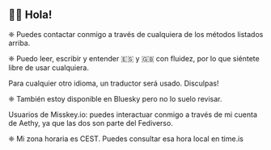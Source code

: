 
## 👋🏿 Hola!

❈ Puedes contactar conmigo a través de cualquiera de los métodos listados arriba.

❈ Puedo leer, escribir y entender 🇪🇸 y 🇬🇧 con fluidez, por lo que siéntete libre de usar cualquiera.

<StyledBlockquote blockquoteType={BlockquoteType.Info}>
Para cualquier otro idioma, un traductor será usado. Disculpas!
</StyledBlockquote>

❈ También estoy disponible en <A h="https://bsky.app/profile/di-xiv.bsky.social">Bluesky</A> pero no lo suelo revisar.

<StyledBlockquote blockquoteType={BlockquoteType.Tip}>
Usuarios de Misskey.io: puedes interactuar conmigo a través de mi cuenta de <A h="https://aethy.com/@di_xiv">Aethy</A>, ya que las dos son parte del <A h="https://es.wikipedia.org/wiki/Fediverso">Fediverso</A>.
</StyledBlockquote>

❈ Mi zona horaria es CEST. Puedes consultar esa hora local en <A h="https://time.is/CEST">time.is</A>
